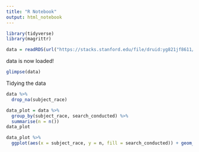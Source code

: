 ```yaml
---
title: "R Notebook"
output: html_notebook
---
```


```r
library(tidyverse)
library(magrittr)
```


```r
data = readRDS(url("https://stacks.stanford.edu/file/druid:yg821jf8611/yg821jf8611_ca_san_francisco_2020_04_01.rds"))
```

data is now loaded!

```r
glimpse(data)
```
Tidying the data

```r
data %>% 
  drop_na(subject_race)
```

```r
data_plot = data %>%
  group_by(subject_race, search_conducted) %>%
  summarise(n = n())
data_plot
```

```r
data_plot %>%
  ggplot(aes(x = subject_race, y = n, fill = search_conducted)) + geom_col(position = "fill")
```

